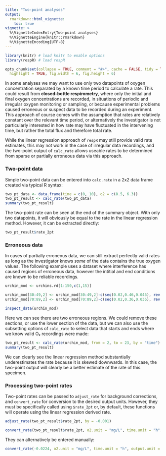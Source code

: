 ```yaml
---
title: "Two-point analyses"
output: 
  rmarkdown::html_vignette:
    toc: true
vignette: >
  %\VignetteIndexEntry{Two-point analyses}
  %\VignetteEngine{knitr::rmarkdown}
  %\VignetteEncoding{UTF-8}
---
```


```r
library(knitr) # load knitr to enable options
library(respR) # load respR

opts_chunk$set(collapse = TRUE, comment = "#>", cache = FALSE, tidy = TRUE, 
  highlight = TRUE, fig.width = 6, fig.height = 6)
```

In some analyses we may want to use only two datapoints of oxygen concentration separated by a known time period to calculate a rate. This could result from **closed-bottle respirometry**, where only the initial and final oxygen concentrations are recorded, in situations of periodic and irregular oxygen monitoring or sampling, or because experimental  problems caused erroneous or suspect data to be recorded during an experiment. This approach of course comes with the assumption that rates are relatively constant over the relevant time period, or alternatively the investigator is not particularly interested in how rate may have fluctuated in the intervening time, but rather the total flux and therefore total rate.

While the linear regression approach of `respR` may still provide valid rate estimates, this may not work in the case of irregular data recordings, and the two-point output of `calc_rate` allows useable rates to be determined from sparse or partially erroneous data via this approach.

### Two-point data
Simple two-point data can be entered into `calc.rate` in a 2x2 data frame created via typical R syntax:
```r
two_pt_data <- data.frame(time = c(0, 10), o2 = c(8.5, 6.3))
two_pt_result <- calc_rate(two_pt_data)
summary(two_pt_result)

```

The two-point rate can be seen at the end of the summary object. With only two datapoints, it will obviously be equal to the rate in the linear regression method. However, it can be extracted directly:

```r
two_pt_result$rate_2pt
```

### Erroneous data
In cases of partially erroneous data, we can still extract perfectly valid rates as long as the investigator knows *some* of the data contains the true oxygen values.  The following example uses a dataset where interference has caused regions of erroneous data, however the intitial and end conditions are known to be reliable recordings. 
```r
urchin_mod <- urchins.rd[1:150,c(1,15)]

urchin_mod[30:49,2] <- urchin_mod[30:49,2]-c(seq(0.02,0.46,0.046), rev(seq(0.02,0.46,0.046)))
urchin_mod[70:89,2] <- urchin_mod[70:89,2]-c(seq(0.02,0.36,0.036), rev(seq(0.02,0.36,0.036)))
```

```r
inspect_data(urchin_mod)
```

Here we can see there are two erroneous regions. We could remove these sections, or use the lower section of the data, but we can also use the subsetting options of `calc_rate` to select data that starts and ends where we know valid O₂ recordings were made:
```r
two_pt_result <- calc_rate(urchin_mod, from = 2, to = 23, by = "time")
summary(two_pt_result)
```

We can clearly see the linear regression method substantially underestimates the rate because it is skewed downwards. In this case, the two-point output will clearly be a better estimate of the rate of this specimen. 

### Processing two-point rates
Two-point rates can be passed to `adjust_rate` for background corrections, and `convert_rate` for conversion to the desired output units. However, they must be specifically called using `$rate_2pt` or, by default, these functions will operate using the linear regression derived rate. 
```r
adjust_rate(two_pt_result$rate_2pt, by = -0.001)

convert_rate(two_pt_result$rate_2pt, o2.unit = "mg/L", time.unit = "h", output.unit = "mg/h/g", volume = 25, mass = 0.2)
```

They can alternatively be entered manually:
```r
convert_rate(-0.0224, o2.unit = "mg/L", time.unit = "h", output.unit = "mg/h/g", volume = 25, mass = 0.2)
```


